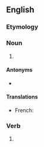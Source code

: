==English==

===Etymology===
{{prefix|en|dis|favor}}

===Noun===
{{en-noun|~}}

# {{lb|en|American spelling}} {{alt form|en|disfavour}}

==== Antonyms ====
* {{l|en|favor}}

==== Translations ====
{{trans-top}}
* French: {{t+|fr|défaveur|f}}
{{trans-bottom}}

===Verb===
{{en-verb}}

# {{lb|en|American spelling}} {{alt form|en|disfavour}}